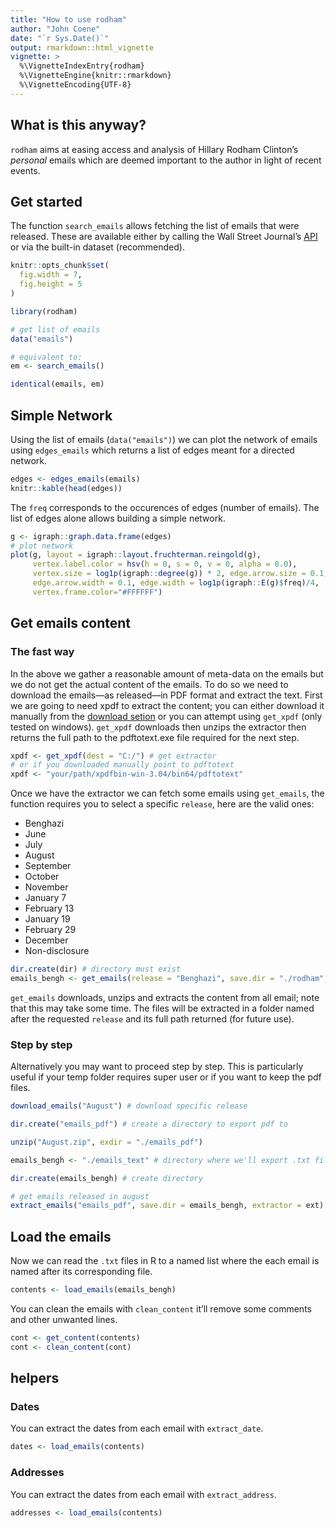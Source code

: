 ```yaml
---
title: "How to use rodham"
author: "John Coene"
date: "`r Sys.Date()`"
output: rmarkdown::html_vignette
vignette: >
  %\VignetteIndexEntry{rodham}
  %\VignetteEngine{knitr::rmarkdown}
  %\VignetteEncoding{UTF-8}
---
```


## What is this anyway?

`rodham` aims at easing access and analysis of Hillary Rodham Clinton's *personal* emails which are deemed important to the author in light of recent events.

## Get started

The function `search_emails` allows fetching the list of emails that were released. These are available either by calling the Wall Street Journal's [API](http://graphics.wsj.com/hillary-clinton-email-documents/) or via the built-in dataset (recommended).

```r
knitr::opts_chunk$set(
  fig.width = 7,
  fig.height = 5
)
```

```r
library(rodham)

# get list of emails
data("emails")

# equivalent to:
em <- search_emails()

identical(emails, em)
```

## Simple Network

Using the list of emails (`data("emails")`) we can plot the network of emails using `edges_emails` which returns a list of edges meant for a directed network.

```r
edges <- edges_emails(emails)
knitr::kable(head(edges))
```

The `freq` corresponds to the occurences of edges (number of emails). The list of edges alone allows building a simple network.

```r
g <- igraph::graph.data.frame(edges)
# plot network
plot(g, layout = igraph::layout.fruchterman.reingold(g),
     vertex.label.color = hsv(h = 0, s = 0, v = 0, alpha = 0.0), 
     vertex.size = log1p(igraph::degree(g)) * 2, edge.arrow.size = 0.1, 
     edge.arrow.width = 0.1, edge.width = log1p(igraph::E(g)$freq)/4,
     vertex.frame.color="#FFFFFF")
```

## Get emails content

### The fast way

In the above we gather a reasonable amount of meta-data on the emails but we do not get the actual content of the emails. To do so we need to download the emails---as released---in PDF format and extract the text. First we are going to need xpdf to extract the content; you can either download it manually from the [download setion](www.foolabs.com/xpdf/download.html) or you can attempt using  `get_xpdf` (only tested on windows).
`get_xpdf` downloads then unzips the extractor then returns the full path to the pdftotext.exe file required for the next step.

```r
xpdf <- get_xpdf(dest = "C:/") # get extractor
# or if you downloaded manually point to pdftotext
xpdf <- "your/path/xpdfbin-win-3.04/bin64/pdftotext"
```

Once we have the extractor we can fetch some emails using `get_emails`, the function requires you to select a specific `release`, here are the valid ones:

* Benghazi
* June
* July
* August
* September
* October
* November
* January 7
* February 13
* January 19
* February 29
* December
* Non-disclosure

```r
dir.create(dir) # directory must exist
emails_bengh <- get_emails(release = "Benghazi", save.dir = "./rodham", extractor = xpdf)
```

`get_emails` downloads, unzips and extracts the content from all email; note that this may take some time. The files will be extracted in a folder named after the requested `release` and its full path returned (for future use).

### Step by step

Alternatively you may want to proceed step by step. This is particularly useful if your temp folder requires super user or if you want to keep the pdf files.

```r
download_emails("August") # download specific release

dir.create("emails_pdf") # create a directory to export pdf to

unzip("August.zip", exdir = "./emails_pdf")

emails_bengh <- "./emails_text" # directory where we'll export .txt files

dir.create(emails_bengh) # create directory

# get emails released in august
extract_emails("emails_pdf", save.dir = emails_bengh, extractor = ext)
```

## Load the emails

Now we can read the `.txt` files in R to a named list where the each email is named after its corresponding file.

```r
contents <- load_emails(emails_bengh)
```

You can clean the emails with `clean_content` it'll remove some comments and other unwanted lines.

```r
cont <- get_content(contents)
cont <- clean_content(cont)
```

## helpers

### Dates

You can extract the dates from each email with `extract_date`.

```r
dates <- load_emails(contents)
```

### Addresses

You can extract the dates from each email with `extract_address`.

```r
addresses <- load_emails(contents)
```
